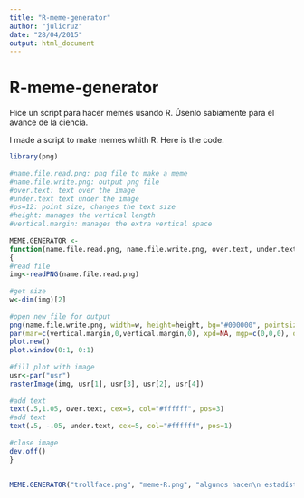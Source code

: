 ```yaml
---
title: "R-meme-generator"
author: "julicruz"
date: "28/04/2015"
output: html_document
---
```


# R-meme-generator
Hice un script para hacer memes usando R. Úsenlo sabiamente para el avance de la ciencia.

I made a script to make memes whith R. Here is the code.


```r
library(png)
 
#name.file.read.png: png file to make a meme
#name.file.write.png: output png file
#over.text: text over the image
#under.text text under the image
#ps=12: point size, changes the text size
#height: manages the vertical length 
#vertical.margin: manages the extra vertical space
 
MEME.GENERATOR <- 
function(name.file.read.png, name.file.write.png, over.text, under.text, ps=12, height = 600, vertical.margin=15)
{
#read file
img<-readPNG(name.file.read.png)
 
#get size
w<-dim(img)[2]
 
#open new file for output
png(name.file.write.png, width=w, height=height, bg="#000000", pointsize = ps)
par(mar=c(vertical.margin,0,vertical.margin,0), xpd=NA, mgp=c(0,0,0), oma=c(0,0,0,0), ann=F)
plot.new()
plot.window(0:1, 0:1)
 
#fill plot with image
usr<-par("usr")    
rasterImage(img, usr[1], usr[3], usr[2], usr[4])
 
#add text
text(.5,1.05, over.text, cex=5, col="#ffffff", pos=3)
#add text
text(.5, -.05, under.text, cex=5, col="#ffffff", pos=1)
 
#close image
dev.off()
}
 
 
MEME.GENERATOR("trollface.png", "meme-R.png", "algunos hacen\n estadística en R", "yo hago memes", ps=5, height=450)


```

